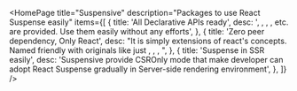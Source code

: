 
<HomePage
  title="Suspensive"
  description="Packages to use React Suspense easily"
  items={[
    {
      title: 'All Declarative APIs ready',
      desc: '<Suspense/>, <ErrorBoundary/>, <ErrorBoundaryGroup/>, <AsyncBoundary/>, etc. are provided. Use them easily without any efforts',
    },
    {
      title: 'Zero peer dependency, Only React',
      desc: "It is simply extensions of react's concepts. Named friendly with originals like just <Suspense/>, <ErrorBoundary/>, <ErrorBoundaryGroup/>, <AsyncBoundary/>",
    },
    {
      title: 'Suspense in SSR easily',
      desc: 'Suspensive provide CSROnly mode that make developer can adopt React Suspense gradually in Server-side rendering environment',
    },
  ]}
/>
